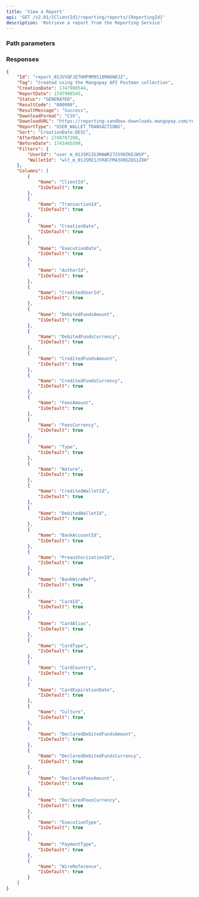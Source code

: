 ```yaml
---
title: 'View a Report'  
api: 'GET /v2.01/{ClientId}/reporting/reports/{ReportingId}'
description: 'Retrieve a report from the Reporting Service'
---
```





### Path parameters  

<ReportingId />  

### Responses  

<AccordionGroup>

<Accordion title="200 - Response parameters">

<IdResponse/>
<Tag3Response/>
<CreationDateResponse/>
<ReportDateResponse/>
<Status16Response/>
<ResultCodeResponse/>
<ResultMessageResponse/>
<DownloadFormatResponse/>
<DownloadURLResponse/>
<ReportType2Response/>
<SortResponse/>
<AfterDate2Response/>
<BeforeDate2Response/>
<Filters3Response/>
<Columns1Response/>

</Accordion>

</AccordionGroup>

<ResponseExample>  

```json 200 - User wallet transactions
{
    "Id": "report_01JVVQFJETHHP9M9S18RN6N8JZ",
    "Tag": "Created using the Mangopay API Postman collection",
    "CreationDate": 1747908544,
    "ReportDate": 1747908545,
    "Status": "GENERATED",
    "ResultCode": "000000",
    "ResultMessage": "Success",
    "DownloadFormat": "CSV",
    "DownloadURL": "https://reporting-sandbox-downloads.mangopay.com/reporting/user-wallet-transactions-b87d078d-ec6a-41aa-8719-4dc86f341e60-user-id-user_m_01JSM1ZG3MAWR272S99ZKE2WSP-wallet-id-wlt_m_01JSM21JYR8CFM43XREZQS1ZXH.csv?Policy=eyJTdGF0ZW1lbnQiOiBbeyJSZXNvdXJjZSI6IioiLCJDb25kaXRpb24iOnsiRGF0ZUxlc3NUaGFuIjp7IkFXUzpFcG9jaFRpbWUiOjE3NTA1NTA0MDB9fX1dfQ__&Signature=TkzN3liwlGu4kLWNWZ2-FRWzwvzYNK2jQAgOmm6MBSl6qiSYOamgGGy~aNCTOWM8sBDgVCveau7W9rqxNajXsJKoVfJbNZYNyDnJlYZt24KMiq0SeBIQ0nLTukr1q-eYOpB7cjVikGetikKNldNUeDYdB3-dqIHUecNpBvRkw9Zoa72cfheznwsrA3XwuHcWpwHdcFHXpz89OD10Fbr75mRKrIqmzb5ecGFRXDjmtBl3UD~iFXyPusDV8UiBAuM6bRinHTenq9Mff4j1~MgTjmSnG7ZSwKsxHG50CJ-G5hhiWtAPgptbwck~2C7Lv7L1Hk1h7u59ZPI0IOh8cXMSKA__&Key-Pair-Id=K16WIKTSLTS2C2",
    "ReportType": "USER_WALLET_TRANSACTIONS",
    "Sort": "CreationDate:DESC",
    "AfterDate": 1740787200,
    "BeforeDate": 1743465599,
    "Filters": {
        "UserId": "user_m_01JSM1ZG3MAWR272S99ZKE2WSP",
        "WalletId": "wlt_m_01JSM21JYR8CFM43XREZQS1ZXH"
    },
    "Columns": [
        {
            "Name": "ClientId",
            "IsDefault": true
        },
        {
            "Name": "TransactionId",
            "IsDefault": true
        },
        {
            "Name": "CreationDate",
            "IsDefault": true
        },
        {
            "Name": "ExecutionDate",
            "IsDefault": true
        },
        {
            "Name": "AuthorId",
            "IsDefault": true
        },
        {
            "Name": "CreditedUserId",
            "IsDefault": true
        },
        {
            "Name": "DebitedFundsAmount",
            "IsDefault": true
        },
        {
            "Name": "DebitedFundsCurrency",
            "IsDefault": true
        },
        {
            "Name": "CreditedFundsAmount",
            "IsDefault": true
        },
        {
            "Name": "CreditedFundsCurrency",
            "IsDefault": true
        },
        {
            "Name": "FeesAmount",
            "IsDefault": true
        },
        {
            "Name": "FeesCurrency",
            "IsDefault": true
        },
        {
            "Name": "Type",
            "IsDefault": true
        },
        {
            "Name": "Nature",
            "IsDefault": true
        },
        {
            "Name": "CreditedWalletId",
            "IsDefault": true
        },
        {
            "Name": "DebitedWalletId",
            "IsDefault": true
        },
        {
            "Name": "BankAccountId",
            "IsDefault": true
        },
        {
            "Name": "PreauthorizationId",
            "IsDefault": true
        },
        {
            "Name": "BankWireRef",
            "IsDefault": true
        },
        {
            "Name": "CardId",
            "IsDefault": true
        },
        {
            "Name": "CardAlias",
            "IsDefault": true
        },
        {
            "Name": "CardType",
            "IsDefault": true
        },
        {
            "Name": "CardCountry",
            "IsDefault": true
        },
        {
            "Name": "CardExpirationDate",
            "IsDefault": true
        },
        {
            "Name": "Culture",
            "IsDefault": true
        },
        {
            "Name": "DeclaredDebitedFundsAmount",
            "IsDefault": true
        },
        {
            "Name": "DeclaredDebitedFundsCurrency",
            "IsDefault": true
        },
        {
            "Name": "DeclaredFeesAmount",
            "IsDefault": true
        },
        {
            "Name": "DeclaredFeesCurrency",
            "IsDefault": true
        },
        {
            "Name": "ExecutionType",
            "IsDefault": true
        },
        {
            "Name": "PaymentType",
            "IsDefault": true
        },
        {
            "Name": "WireReference",
            "IsDefault": true
        }
    ]
}
```
</ResponseExample>  

<RequestExample>  
<RestGetNoBody/>
</RequestExample>